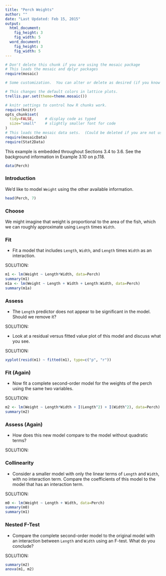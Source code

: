 ```yaml
---
title: "Perch Weights"
author: ""
date: "Last Updated: Feb 15, 2015"
output: 
  html_document:
    fig_height: 3
    fig_width: 5
  word_document:
    fig_height: 3
    fig_width: 5
---
```



```r
# Don't delete this chunk if you are using the mosaic package
# This loads the mosaic and dplyr packages
require(mosaic)
```

```r
# Some customization.  You can alter or delete as desired (if you know what you are doing).

# This changes the default colors in lattice plots.
trellis.par.set(theme=theme.mosaic())  

# knitr settings to control how R chunks work.
require(knitr)
opts_chunk$set(
  tidy=FALSE,     # display code as typed
  size="small"    # slightly smaller font for code
)
# This loads the mosaic data sets.  (Could be deleted if you are not using them.)
require(mosaicData)    
require(Stat2Data)
```

This example is embedded throughout Sections 3.4 to 3.6. See the background information in Example 3.10 on p.118.

```r
data(Perch)
```

### Introduction

We'd like to model `Weight` using the other available information. 

```r
head(Perch, 7)
```

### Choose

We might imagine that weight is proportional to the area of the fish, which we can roughly approximate using `Length` times `Width`.

### Fit

* Fit a model that includes `Length`, `Width`, and `Length` times `Width` as an interaction.

SOLUTION:

```r
m1 <- lm(Weight ~ Length*Width, data=Perch)
summary(m1)
m1a <- lm(Weight ~ Length + Width + Length:Width, data=Perch)
summary(m1a)
```


### Assess

* The `Length` predictor does not appear to be significant in the model. Should we remove it?

SOLUTION:

* Look at a residual versus fitted value plot of this model and discuss what you see.

SOLUTION:

```r
xyplot(resid(m1) ~ fitted(m1), type=c("p", "r"))
```


### Fit (Again)

* Now fit a complete second-order model for the weights of the perch  using the same two variables.

SOLUTION:

```r
m2 <- lm(Weight ~ Length*Width + I(Length^2) + I(Width^2), data=Perch)
summary(m2)
```


### Assess (Again)

* How does this new model compare to the model without quadratic terms?

SOLUTION:

### Collinearity

* Consider a smaller model with only the linear terms of `Length` and `Width`, with no interaction term. Compare the coefficients of this model to the model that has an interaction term.

SOLUTION:

```r
m0 <- lm(Weight ~ Length + Width, data=Perch)
summary(m0)
summary(m1)
```



### Nested F-Test

* Compare the complete second-order model to the original model with an interaction between `Length` and `Width` using an F-test. What do you conclude?

SOLUTION:

```r
summary(m2)
anova(m1, m2)
```

